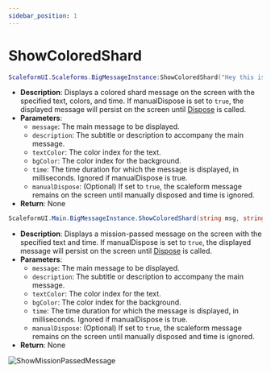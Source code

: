 ```yaml
---
sidebar_position: 1
---
```


# ShowColoredShard


<Tabs>

<TabItem value="lua" label="Lua">

```lua
ScaleformUI.Scaleforms.BigMessageInstance:ShowColoredShard("Hey this is a example", "This is a subtitle", 1, 0, 5000, false)
```
- **Description**: Displays a colored shard message on the screen with the specified text, colors, and time. If manualDispose is set to `true`, the displayed message will persist on the screen until [Dispose](/scaleformui/docs/ScaleformUI/scaleforms/Dispose) is called.
- **Parameters**:
  - `message`: The main message to be displayed.
  - `description`: The subtitle or description to accompany the main message.
  - `textColor`: The color index for the text.
  - `bgColor`: The color index for the background.
  - `time`: The time duration for which the message is displayed, in milliseconds. Ignored if manualDispose is true.
  - `manualDispose`: (Optional) If set to `true`, the scaleform message remains on the screen until manually disposed and time is ignored.
- **Return**: None

</TabItem>
<TabItem value="csharp" label="C#">

```csharp
ScaleformUI.Main.BigMessageInstance.ShowColoredShard(string msg, string desc, HudColor textColor, HudColor bgColor, int time = 5000, bool manualDispose = false);
```
- **Description**: Displays a mission-passed message on the screen with the specified text and time. If manualDispose is set to `true`, the displayed message will persist on the screen until [Dispose](/scaleformui/docs/ScaleformUI/scaleforms/Dispose) is called.
- **Parameters**:
  - `message`: The main message to be displayed.
  - `description`: The subtitle or description to accompany the main message.
  - `textColor`: The color index for the text.
  - `bgColor`: The color index for the background.
  - `time`: The time duration for which the message is displayed, in milliseconds. Ignored if manualDispose is true.
  - `manualDispose`: (Optional) If set to `true`, the scaleform message remains on the screen until manually disposed and time is ignored.
- **Return**: None

</TabItem>
</Tabs>

![ShowMissionPassedMessage](https://i.imgur.com/SjJgTLU.png)